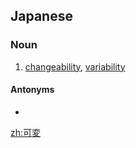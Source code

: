 ==Japanese==
{{ja-kanjitab|か|へん|yomi=on}}

===Noun===
{{ja-noun|かへん}}

# [[changeability]], [[variability]]

====Antonyms====
* {{ja-r|不変|ふへん}}

[[zh:可変]]